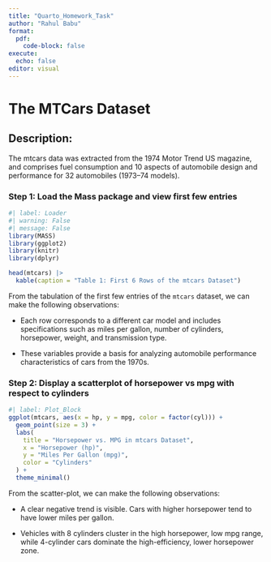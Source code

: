 ```yaml
---
title: "Quarto_Homework_Task"
author: "Rahul Babu"
format:
  pdf:
    code-block: false
execute:
  echo: false
editor: visual
---
```


# The MTCars Dataset

## Description:

The mtcars data was extracted from the 1974 Motor Trend US magazine, and comprises fuel consumption and 10 aspects of automobile design and performance for 32 automobiles (1973–74 models).

### Step 1: Load the Mass package and view first few entries

```r
#| label: Loader
#| warning: False
#| message: False
library(MASS)
library(ggplot2)
library(knitr)
library(dplyr)

head(mtcars) |>
  kable(caption = "Table 1: First 6 Rows of the mtcars Dataset")
```

From the tabulation of the first few entries of the `mtcars` dataset, we can make the following observations:

-   Each row corresponds to a different car model and includes specifications such as miles per gallon, number of cylinders, horsepower, weight, and transmission type.

-   These variables provide a basis for analyzing automobile performance characteristics of cars from the 1970s.

### Step 2: Display a scatterplot of horsepower vs mpg with respect to cylinders

```r
#| label: Plot_Block
ggplot(mtcars, aes(x = hp, y = mpg, color = factor(cyl))) +
  geom_point(size = 3) +
  labs(
    title = "Horsepower vs. MPG in mtcars Dataset",
    x = "Horsepower (hp)",
    y = "Miles Per Gallon (mpg)",
    color = "Cylinders"
  ) +
  theme_minimal()
```

From the scatter-plot, we can make the following observations:

-   A clear negative trend is visible. Cars with higher horsepower tend to have lower miles per gallon.

-   Vehicles with 8 cylinders cluster in the high horsepower, low mpg range, while 4-cylinder cars dominate the high-efficiency, lower horsepower zone.
